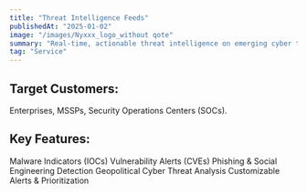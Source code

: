 ```yaml
---
title: "Threat Intelligence Feeds"
publishedAt: "2025-01-02"
image: "/images/Nyxxx_logo_without qote"
summary: "Real-time, actionable threat intelligence on emerging cyber threats, vulnerabilities, and attack tactics."
tag: "Service"
---
```


## Target Customers: 
Enterprises, MSSPs, Security Operations Centers (SOCs).

## Key Features:
Malware Indicators (IOCs)
Vulnerability Alerts (CVEs)
Phishing & Social Engineering Detection
Geopolitical Cyber Threat Analysis
Customizable Alerts & Prioritization